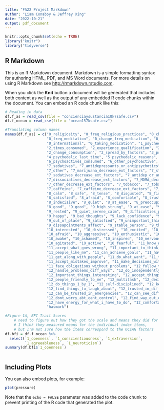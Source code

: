 ```yaml
---
title: "FA22 Project Markdown"
author: "Liam Conaboy & Jeffrey Xing"
date: "2022-10-21"
output: pdf_document
---
```


```r
knitr::opts_chunk$set(echo = TRUE)
library("knitr")
library("tidyverse")
```

## R Markdown

This is an R Markdown document. Markdown is a simple formatting syntax for authoring HTML, PDF, and MS Word documents. For more details on using R Markdown see <http://rmarkdown.rstudio.com>.

When you click the **Knit** button a document will be generated that includes both content as well as the output of any embedded R code chunks within the document. You can embed an R code chunk like this:


```r

# Reading in data
df.f_as = read_csv(file = "concienciaysustancia10k7safe.csv")
df.f_ocean = read_csv(file = "ocean157ksafe.csv")

#Translating column names
names(df.f_as) = c("0_religiosity", "0_freq_religious_practices", "0_change_freq_religious_practices",
                   "0_freq_meditation", "0_change_freq_meditation", "0_prior_notice",
                   "0_international", "0_taking_medication", "1_psychedelics_consumed",
                   "2_times_consumed", "2_experience_qualification", "2_microdosing_progrom",
                   "2_change_consumption", "2_spread_by_factors", "3_psychedelics_significant",
                   "4_psychedelic_last_time", "5_psychedelic_reasons", "5_other_reasons",
                   "6_psychoactives_consumed", "6_other_psychoactive", "7_marijuana", "7_stimulants",
                   "7_sedatives", "7_antidepressants_or_antipsychotics", "7_disassociatives", "7_MDMA",
                   "7_other", "7_marijuana_decrease_ext_factors", "7_stimulants_decrease_ext_factors",
                   "7_sedatives_decrease_ext_factors", "7_antidep_or_anyipsyc_decrease_ext_factors",
                   "7_dissociatives_decrease_ext_factors", "7_MDMA_decrease_ext_factors",
                   "7_other_decrease_ext_factors", "7_tobacco", "7_tobacco_decrease_ext_factors",
                   "7_caffeine", "7_caffeine_decrease_ext_factors", "7_alcohol", "7_alcohol_decrease_ext_factors",
                   "8_calm", "8_safe", "8_tense", "8_disgusted", "8_fish_out_water", "8_changed",
                   "8_satisfied", "8_afraid", "8_comfortable", "8_trusting", "8_nervous", "8_agitated",
                   "8_indecisive", "8_quiet", "8_at_ease", "8_preoccupied", "8_stunned", "8_balanced",
                   "8_good", "9_good", "9_high_strung", "9_at_ease", "9_like_to_be_happy", "9_feel_i_failed",
                   "9_rested", "9_quiet_serene_calm", "9_difficulties_pile_up", "9_worry_unimportant_things", 
                   "9_happy", "9_bad_thoughts", "9_lack_confidence", "9_safe", "9_decide_quickly",
                   "9_out_of_place", "9_satisfied", "9_unimportant_things_occupy_annoy",
                   "9_dissapointments_affect", "9_stable_person", "9_things_in_hand_nervous_tense",
                   "10_interested", "10_distressed", "10_excited", "10_affected", "10_strong", "10_guilty",
                   "10_afraid", "10_aggressive", "10_enthusiastic", "10_satisfied_with_self", "10_irritable",
                   "10_awake", "10_ashamed", "10_inspired", "10_nervous", "10_decisive", "10_focused",
                   "10_agitated", "10_active", "10_fearful", "11_know_what_want_to_do",
                   "11_accept_what_goes_wrong", "11_important_to_think_about_future", "11_can_say_feelings",
                   "11_people_like_me", "11_can_achieve_goals", "11_have_people_who_help",
                   "11_get_along_with_people", "11_do_what_want", "11_think_life_as_project", 
                   "11_accept_mistakes_improve", "11_make_decisions_without_doubt",
                   "11_face_obligations_without_problems", "12_follow_through", 
                   "12_handle_problems_diff_ways", "12_do_independently", "12_keep_important_things_inside",
                   "12_important_things_interesting", "12_accept_things_without_worry", 
                   "12_people_friendly_to_me", "12_multitask", "12_decisive", "12_rarely_ask_objective",
                   "12_do_things_1_by_1", "12_self-disciplined", "12_keep_interest",
                   "12_find_things_to_laugh_about", "12_trusted_in_difficult_times", 
                   "12_can_be_trusted_in_emergencies", "12_can_see_different_POVs", "12_life_has_meaning",
                   "12_dont_worry_abt_cant_control", "12_find_way_out_of_difficulty",
                   "12_have_energy_for_what_i_have_to_do", "12_comfortable_being_disliked", "13_login_fork", 
                   "hasmark") 


```

```r
#Figure 1A, BFI Trait Scores
    # need to figure out how they got the scale and means they did for figure 1A
    # I think they measured means for the individual index items, 
    # but I'm not sure how the items correspond to the OCEAN factors
df.bfi = df.f_ocean %>% 
  select(`1_openness`, `1_conscientiousness`, `1_extraversion`,
         `1_agreeableness`, `1_neuroticism`)
summary(df.bfi$`1_openness`)
```











```r

```

## Including Plots

You can also embed plots, for example:

```r
plot(pressure)
```

Note that the `echo = FALSE` parameter was added to the code chunk to prevent printing of the R code that generated the plot.
